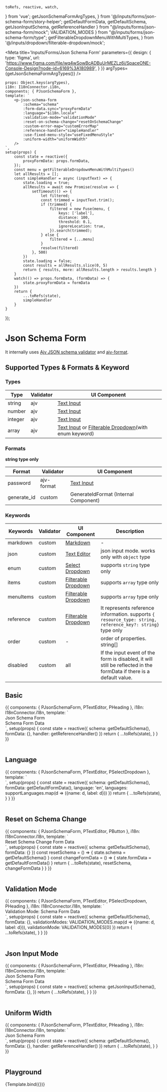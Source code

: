     toRefs, reactive, watch,
} from 'vue';
     getJsonSchemaFormArgTypes,
} from '@/inputs/forms/json-schema-form/story-helper';
    getDefaultFormData, getDefaultSchema, getJsonInputSchema, getReferenceHandler
} from "@/inputs/forms/json-schema-form/mock";
    VALIDATION_MODES
} from "@/inputs/forms/json-schema-form/type";
    getFilterableDropdownMenuWithMultiTypes,
} from '@/inputs/dropdown/filterable-dropdown/mock';


<Meta title='Inputs/Forms/Json Schema Form' parameters={{
    design: {
        type: 'figma',
        url: 'https://www.figma.com/file/wq4wSowBcADBuUrMEZLz6i/SpaceONE-Console-Design?node-id=6169%3A180989',
    }
}} argTypes={getJsonSchemaFormArgTypes()} />

    props: Object.keys(argTypes),
    i18n: I18nConnector.i18n,
    components: { PJsonSchemaForm },
    template: `
        <p-json-schema-form
            :schema="schema"
            :form-data.sync="proxyFormData"
            :language="$i18n.locale"
            :validation-mode="validationMode"
            :reset-on-schema-change="resetOnSchemaChange"
            :custom-error-map="customErrorMap"
            :reference-handler="simpleHandler"
            :use-fixed-menu-style="useFixedMenuStyle"
            :uniform-width="uniformWidth"
        />
    `,
    setup(props) {
        const state = reactive({
            proxyFormData: props.formData,
        });
        const menu = getFilterableDropdownMenuWithMultiTypes()
        let allResults = [];
        const simpleHandler = async (inputText) => {
            state.loading = true;
            allResults = await new Promise(resolve => {
                setTimeout(() => {
                    let filtered;
                    const trimmed = inputText.trim();
                    if (trimmed) {
                        filtered = new Fuse(menu, {
                            keys: ['label'],
                            distance: 100,
                            threshold: 0.1,
                            ignoreLocation: true,
                        }).search(trimmed);
                    } else {
                        filtered = [...menu]
                    }
                    resolve(filtered)
                }, 500)
            })
            state.loading = false;
            const results = allResults.slice(0, 5)
            return { results, more: allResults.length > results.length }
        }
        watch(() => props.formData, (formData) => {
            state.proxyFormData = formData
        })
        return {
            ...toRefs(state),
            simpleHandler
        }
    }
});


# Json Schema Form

It internally uses [Ajv JSON schema validator](https://ajv.js.org/) and [ajv-format](https://www.npmjs.com/package/ajv-formats).


## Supported Types & Formats & Keyword


### Types
|Type|Validator|UI Component|
|-|-|-|
|string|ajv|[Text Input](?path=/docs/inputs-input--basic)|
|number|ajv|[Text Input](?path=/docs/inputs-input--basic)|
|integer|ajv|[Text Input](?path=/docs/inputs-input--basic)|
|array|ajv|[Text Input](?path=/docs/inputs-input--basic) or [Filterable Dropdown](?path=/docs/inputs-dropdown-filterable-dropdown--basic)(with enum keyword)||

### Formats
**string type only**

|Format|Validator|UI Component|
|-|-|-|
|password|ajv-format|[Text Input](?path=/docs/inputs-input--basic)|
|generate_id|custom|GenerateIdFormat (Internal Component)|

### Keywords
|Keywords|Validator|UI Component|Description|
|-|-|-|-|
|markdown|custom|[Markdown](?path=/docs/data-display-markdown--string-markdown)|-|
|json|custom|[Text Editor](?path=/docs/inputs-text-editor--basic)|json input mode. works only with `object` type|
|enum|custom|[Select Dropdown](?path=/docs/inputs-dropdown-select-dropdown--basic)|supports `string` type only|
|items|custom|[Filterable Dropdown](?path=/docs/inputs-dropdown-filterable-dropdown--basic)|supports `array` type only|
|menuItems|custom|[Filterable Dropdown](?path=/docs/inputs-dropdown-filterable-dropdown--basic)|supports `array` type only|
|reference|custom|[Filterable Dropdown](?path=/docs/inputs-dropdown-filterable-dropdown--basic)|It represents reference information. supports `{ resource_type: string, reference_key?: string}` type only|
|order|custom|-|order of properties. string[]|
|disabled|custom|all|If the input event of the form is disabled, it will still be reflected in the formData if there is a default value.|














## Basic

<Canvas>
    <Story name="Basic" >
        {{
            components: { PJsonSchemaForm, PTextEditor, PHeading },
            i18n: I18nConnector.i18n,
            template: `
<div class="grid gap-4 grid-cols-12">
    <div class="col-span-6 bg-blue-100 p-4">
        <p-heading>Json Schema Form</p-heading>
        <p-json-schema-form :schema="schema"
                            :form-data.sync="formData"
                            :language="$i18n.locale"
                            :reference-handler="handler"
        />
    </div>
    <div class="col-span-6 bg-coral-100 p-4">
        <p-heading>Schema</p-heading>
        <p-text-editor :code="JSON.stringify(schema, null, 2)"
                       mode="readOnly"
                       folded
                       style="height: auto"
        />
        <p-heading>Form Data</p-heading>
        <p-text-editor :code="JSON.stringify(formData, null, 2)"
                       mode="readOnly"
                       style="height: auto"
        />
    </div>
</div>
`,
            setup(props) {
                const state = reactive({
                    schema: getDefaultSchema(),
                    formData: {},
                    handler: getReferenceHandler()
                })
                return {
                    ...toRefs(state),
                }
            }
        }}
    </Story>
</Canvas>

<br/>
<br/>

## Language

<Canvas>
    <Story name="Language" >
        {{
            components: { PJsonSchemaForm, PTextEditor, PSelectDropdown },
            template: `
<div class="grid grid-cols-12">
    <p-json-schema-form
        class="col-span-6"
        :schema="schema"
        :form-data="formData"
        :language="language"
    />
    <div class="col-span-6">
        <p-select-dropdown class="mb-4"
                           :selected.sync="language" :items="languages" />
        <p-text-editor :code="JSON.stringify(schema, null, 2)"
                       mode="readOnly"
                       folded
        />
    </div>
</div>
`,
            setup(props) {
                const state = reactive({
                    schema: getDefaultSchema(),
                    formData: getDefaultFormData(),
                    language: 'en',
                    languages: supportLanguages.map(d => ({name: d, label: d}))
                })
                return {
                    ...toRefs(state),
                }
            }
        }}
    </Story>
</Canvas>

<br/>
<br/>


## Reset on Schema Change

<Canvas>
    <Story name="Reset on Schema Change" >
        {{
            components: { PJsonSchemaForm, PTextEditor, PButton },
            i18n: I18nConnector.i18n,
            template: `
<div class="grid grid-cols-12">
    <p-json-schema-form
        class="col-span-6"
        :schema="schema"
        :form-data="formData"
        :language="$i18n.locale"
    />
    <div class="col-span-6">
        <p-button class="mb-4"
                  @click="resetSchema">Reset Schema</p-button>
        <p-button style-type="highlight"
                  class="mb-4"
                  @click="changeFormData">Change Form Data</p-button>
        <p-text-editor :code="JSON.stringify(schema, null, 2)"
                       mode="readOnly"
                       folded
        />
    </div>
</div>
`,
            setup(props) {
                const state = reactive({
                    schema: getDefaultSchema(),
                    formData: {}
                })
                const resetSchema = () => {
                    state.schema = getDefaultSchema()
                }
                const changeFormData = () => {
                    state.formData = getDefaultFormData()
                }
                return {
                    ...toRefs(state),
                    resetSchema,
                    changeFormData
                }
            }
        }}
    </Story>
</Canvas>

<br/>
<br/>

## Validation Mode

<Canvas>
    <Story name="Validation Mode" >
        {{
            components: { PJsonSchemaForm, PTextEditor, PSelectDropdown, PHeading },
            i18n: I18nConnector.i18n,
            template: `
<div class="grid grid-cols-12">
    <p-json-schema-form
        class="col-span-6"
        :schema="schema"
        :form-data.sync="formData"
        :validation-mode="validationMode"
        :language="$i18n.locale"
    />
    <div class="col-span-6">
        <span class="font-lg font-bold mb-2">Validation Mode: </span>
        <p-select-dropdown class="mb-4"
            :selected.sync="validationMode" :items="validationModes" />
        <p-heading>Schema</p-heading>
        <p-text-editor :code="JSON.stringify(schema, null, 2)"
                       mode="readOnly"
                       folded
        />
        <p-heading>Form Data</p-heading>
        <p-text-editor :code="JSON.stringify(formData, null, 2)"
                       mode="readOnly"
                       style="height: auto"
        />
    </div>
</div>
`,
            setup(props) {
                const state = reactive({
                    schema: getDefaultSchema(),
                    formData: {},
                    validationModes: VALIDATION_MODES.map(d => ({name: d, label: d})),
                    validationMode: VALIDATION_MODES[0]
                })
                return {
                    ...toRefs(state),
                }
            }
        }}
    </Story>
</Canvas>

<br/>
<br/>

## Json Input Mode

<Canvas>
    <Story name="Json Input Mode" >
        {{
            components: { PJsonSchemaForm, PTextEditor, PHeading },
            i18n: I18nConnector.i18n,
            template: `
<div class="grid gap-4 grid-cols-12">
    <div class="col-span-6 bg-blue-100 p-4">
        <p-heading>Json Schema Form</p-heading>
        <p-json-schema-form :schema="schema"
                            :form-data.sync="formData"
                            :language="$i18n.locale"
        />
    </div>
    <div class="col-span-6 bg-coral-100 p-4">
        <p-heading>Schema</p-heading>
        <p-text-editor :code="JSON.stringify(schema, null, 2)"
                       mode="readOnly"
                       folded
                       style="height: auto"
        />
        <p-heading>Form Data</p-heading>
        <p-text-editor :code="JSON.stringify(formData, null, 2)"
                       mode="readOnly"
                       style="height: auto"
        />
    </div>
</div>
`,
            setup(props) {
                const state = reactive({
                    schema: getJsonInputSchema(),
                    formData: {},
                })
                return {
                    ...toRefs(state),
                }
            }
        }}
    </Story>
</Canvas>

<br/>
<br/>


## Uniform Width

<Canvas>
    <Story name="Uniform Width" >
        {{
            components: { PJsonSchemaForm, PTextEditor, PHeading },
            i18n: I18nConnector.i18n,
            template: `
<div class="grid gap-4 grid-cols-12">
    <div class="col-span-6 bg-blue-100 p-4">
        <p-heading>Json Schema Form</p-heading>
        <p-json-schema-form :schema="schema"
                            :form-data.sync="formData"
                            :language="$i18n.locale"
                            :reference-handler="handler"
                            uniform-width
                            style="width: 100%"
        />
    </div>
</div>
`,
            setup(props) {
                const state = reactive({
                    schema: getDefaultSchema(),
                    formData: {},
                    handler: getReferenceHandler()
                })
                return {
                    ...toRefs(state),
                }
            }
        }}
    </Story>
</Canvas>

<br/>
<br/>

## Playground

<Canvas>
    <Story name="Playground">
        {Template.bind({})}
    </Story>
</Canvas>

<ArgsTable story="Playground"/>

